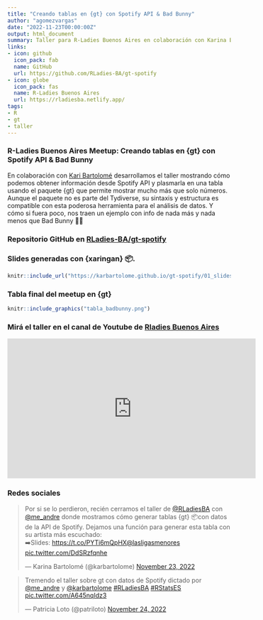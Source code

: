 ```yaml
---
title: "Creando tablas en {gt} con Spotify API & Bad Bunny"
author: "agomezvargas"
date: "2022-11-23T00:00:00Z"
output: html_document
summary: Taller para R-Ladies Buenos Aires en colaboración con Karina Bartolomé.
links:
- icon: github
  icon_pack: fab
  name: GitHub
  url: https://github.com/RLadies-BA/gt-spotify
- icon: globe
  icon_pack: fas
  name: R-Ladies Buenos Aires 
  url: https://rladiesba.netlify.app/
tags:
- R
- gt
- taller
---
```


### R-Ladies Buenos Aires Meetup: Creando tablas en {gt} con Spotify API & Bad Bunny

En colaboración con [Kari Bartolomé](https://karbartolome-blog.netlify.app/) desarrollamos el taller mostrando cómo podemos obtener información desde Spotify API y plasmarla en una tabla usando el paquete {gt} que permite mostrar mucho más que solo números. Aunque el paquete no es parte del Tydiverse, su sintaxis y estructura es compatible con esta poderosa herramienta para el análisis de datos. Y cómo si fuera poco, nos traen un ejemplo con info de nada más y nada menos que Bad Bunny 🐰🎵

### Repositorio GitHub en [RLadies-BA/gt-spotify](https://github.com/RLadies-BA/gt-spotify)

### Slides generadas con {xaringan} 📦.

```r
knitr::include_url("https://karbartolome.github.io/gt-spotify/01_slides/rladies_gt_spotify.html#1")
```


### Tabla final del meetup en {gt}

```r
knitr::include_graphics("tabla_badbunny.png")
```



### Mirá el taller en el canal de Youtube de [Rladies Buenos Aires](https://www.youtube.com/@RLadiesBuenosAires)

<iframe width="560" height="315" src="https://www.youtube.com/embed/wciGM5rMBos" title="YouTube video player" frameborder="0" allow="accelerometer; autoplay; clipboard-write; encrypted-media; gyroscope; picture-in-picture; web-share" allowfullscreen></iframe>

### Redes sociales
<blockquote class="twitter-tweet"><p lang="es" dir="ltr">Por si se lo perdieron, recién cerramos el taller de <a href="https://twitter.com/RLadiesBA?ref_src=twsrc%5Etfw">@RLadiesBA</a> con <a href="https://twitter.com/me_andre?ref_src=twsrc%5Etfw">@me_andre</a> donde mostramos cómo generar tablas {gt} 📦con datos de la API de Spotify. Dejamos una función para generar esta tabla con su artista más escuchado:<br>➡️Slides: <a href="https://t.co/PYTi6mQpHX">https://t.co/PYTi6mQpHX</a><a href="https://twitter.com/lasligasmenores?ref_src=twsrc%5Etfw">@lasligasmenores</a> <a href="https://t.co/DdSRzfqnhe">pic.twitter.com/DdSRzfqnhe</a></p>&mdash; Karina Bartolomé (@karbartolome) <a href="https://twitter.com/karbartolome/status/1595561478836436992?ref_src=twsrc%5Etfw">November 23, 2022</a></blockquote> <script async src="https://platform.twitter.com/widgets.js" charset="utf-8"></script>


<blockquote class="twitter-tweet"><p lang="es" dir="ltr">Tremendo el taller sobre gt con datos de Spotify dictado por <a href="https://twitter.com/me_andre?ref_src=twsrc%5Etfw">@me_andre</a> y <a href="https://twitter.com/karbartolome?ref_src=twsrc%5Etfw">@karbartolome</a> <a href="https://twitter.com/hashtag/RLadiesBA?src=hash&amp;ref_src=twsrc%5Etfw">#RLadiesBA</a> <a href="https://twitter.com/hashtag/RStatsES?src=hash&amp;ref_src=twsrc%5Etfw">#RStatsES</a> <a href="https://t.co/A645nqIdz3">pic.twitter.com/A645nqIdz3</a></p>&mdash; Patricia Loto (@patriloto) <a href="https://twitter.com/patriloto/status/1595575646343806976?ref_src=twsrc%5Etfw">November 24, 2022</a></blockquote> <script async src="https://platform.twitter.com/widgets.js" charset="utf-8"></script>